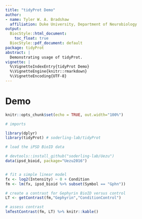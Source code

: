 ```yaml
---
title: "tidyProt Demo"
author:
- name: Tyler W. A. Bradshaw
  affiliation: Duke University, Department of Neurobiology
output:
  BiocStyle::html_document:
    toc_float: true
  BiocStyle::pdf_document: default
package: tidyProt
abstract: |
  Demonstrating usage of tidyProt.
vignette: |
  %\VignetteIndexEntry{tidyProt Demo}
  %\VignetteEngine{knitr::rmarkdown}
  %\VignetteEncoding{UTF-8}
---
```


# Demo

```r
knitr::opts_chunk$set(echo = TRUE, out.width="100%")
```

```r
# imports

library(dplyr)
library(tidyProt) # soderling-lab/tidyProt
```

```r

# load the iPSD BioID data

# devtools::install_github("soderling-lab/Uezu")
data(ipsd_bioid, package="Uezu2016") 


# fit a simple linear model
fx <- log2(Intensity) ~ 0 + Condition
fm <- lm(fx, ipsd_bioid %>% subset(Symbol == "Gphn"))

# create a contrast for Gephyrin BioID versus control
LT <- getContrast(fm,"Gephyrin","ConditionControl")

# assess contrast
lmTestContrast(fm, LT) %>% knitr::kable()

```
